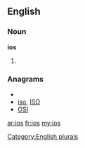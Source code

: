 ==English==

===Noun===
'''ios'''

# {{plural of|[[io]]}}

===Anagrams===
* {{alphagram|ios}}
* [[iso#English|iso]], [[ISO#English|ISO]]
* [[OSI#English|OSI]]

[[Category:English plurals]]

[[ar:ios]]
[[fr:ios]]
[[my:ios]]